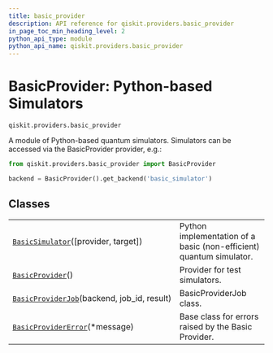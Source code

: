 ```yaml
---
title: basic_provider
description: API reference for qiskit.providers.basic_provider
in_page_toc_min_heading_level: 2
python_api_type: module
python_api_name: qiskit.providers.basic_provider
---
```


<span id="module-qiskit.providers.basic_provider" />

<span id="qiskit-providers-basicprovider" />

<span id="basicprovider-python-based-simulators-qiskit-providers-basic-provider" />

# BasicProvider: Python-based Simulators

<span id="module-qiskit.providers.basic_provider" />

`qiskit.providers.basic_provider`

A module of Python-based quantum simulators. Simulators can be accessed via the BasicProvider provider, e.g.:

```python
from qiskit.providers.basic_provider import BasicProvider

backend = BasicProvider().get_backend('basic_simulator')
```

## Classes

|                                                                                                                                                     |                                                                     |
| --------------------------------------------------------------------------------------------------------------------------------------------------- | ------------------------------------------------------------------- |
| [`BasicSimulator`](qiskit.providers.basic_provider.BasicSimulator "qiskit.providers.basic_provider.BasicSimulator")(\[provider, target])            | Python implementation of a basic (non-efficient) quantum simulator. |
| [`BasicProvider`](qiskit.providers.basic_provider.BasicProvider "qiskit.providers.basic_provider.BasicProvider")()                                  | Provider for test simulators.                                       |
| [`BasicProviderJob`](qiskit.providers.basic_provider.BasicProviderJob "qiskit.providers.basic_provider.BasicProviderJob")(backend, job\_id, result) | BasicProviderJob class.                                             |
| [`BasicProviderError`](qiskit.providers.basic_provider.BasicProviderError "qiskit.providers.basic_provider.BasicProviderError")(\*message)          | Base class for errors raised by the Basic Provider.                 |


